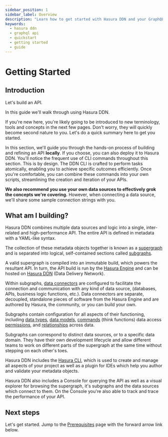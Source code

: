 ```yaml
---
sidebar_position: 1
sidebar_label: Overview
description: "Learn how to get started with Hasura DDN and your GraphQL API."
keywords:
  - hasura ddn
  - graphql api
  - quickstart
  - getting started
  - guide
---
```


# Getting Started

## Introduction

Let's build an API.

In this guide we'll walk through using Hasura DDN.

If you're new here, you're likely going to be introduced to new terminology, tools and concepts in the next few pages.
Don't worry, they will quickly become second nature to you. Let's do a quick summary here to get you started.

In this section, we'll guide you through the hands-on process of building and refining an API **locally**. If you
choose, you can also deploy it to Hasura DDN. You'll notice the frequent use of CLI commands throughout this section.
This is by design. The DDN CLI is crafted to perform tasks atomically, enabling you to achieve specific outcomes
efficiently. Once you're comfortable, you can combine these commands into your own scripts, streamlining the creation
and iteration of your APIs.

**We also recommend you use your own data sources to effectively grok the concepts we're covering.** However, when
connecting a data source, we'll share some sample connection strings with you.

## What am I building?

Hasura DDN combines multiple data sources and logic into a single, inter-related and high-performance API. The entire
API is defined in metadata with a YAML-like syntax.

The collection of these metadata objects together is known as a [supergraph](/glossary.mdx#supergraph) and is separated
into logical, self-contained sections called [subgraphs](/glossary.mdx#subgraphs).

A valid supergraph is compiled into an immutable build, which powers the resultant API. In turn, the API build is run by
the [Hasura Engine](/glossary.mdx#immutable-build-runtime-system) and can be hosted on
[Hasura DDN](/glossary.mdx#hasura-data-delivery-network-ddn) (Data Delivery Network).

Within subgraphs, [data connectors](/glossary.mdx#native-data-connectors) are configured to facilitate the connection
and communication with any kind of data source, (databases, APIs, business logic functions, etc.). Data connectors are
separate, decoupled, standalone pieces of software from the Hasura Engine and are authored by Hasura, the community, or
you can build your own.

Subgraphs contain configuration for all aspects of their functioning, including
[data types](/supergraph-modeling/types.mdx), [data models](/supergraph-modeling/models.mdx),
[commands](/supergraph-modeling/commands.mdx) (think functions) data access
[permissions](/supergraph-modeling/permissions.mdx), and [relationships](/supergraph-modeling/relationships.mdx) across
data.

Subgraphs can correspond to distinct data sources, or to a specific data domain. They have their own development
lifecycle and allow different teams to work on different parts of the supergraph at the same time without stepping on
each other's toes.

Hasura DDN includes the [Hasura CLI](/cli/overview.mdx), which is used to create and manage all aspects of your project
as well as a plugin for IDEs which help you author and validate your metadata objects.

Hasura DDN also includes a Console for querying the API as well as a visual explorer for browsing the supergraph, it's
subgraphs and the data sources which connect to them. On the Console you're also able to track and trace the performance
of your API.

## Next steps

Let's get started. Jump to the [Prerequisites](/getting-started/00-prerequisites.mdx) page with the forward arrow link
below.
